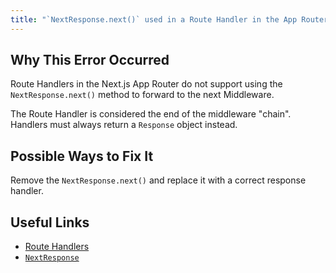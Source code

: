 ```yaml
---
title: "`NextResponse.next()` used in a Route Handler in the App Router"
---
```


## Why This Error Occurred

Route Handlers in the Next.js App Router do not support using the `NextResponse.next()` method to forward to the next Middleware.

The Route Handler is considered the end of the middleware "chain". Handlers must always return a `Response` object instead.

## Possible Ways to Fix It

Remove the `NextResponse.next()` and replace it with a correct response handler.

## Useful Links

- [Route Handlers](/docs/app/building-your-application/routing/route-handlers)
- [`NextResponse`](/docs/app/api-reference/functions/next-response)
